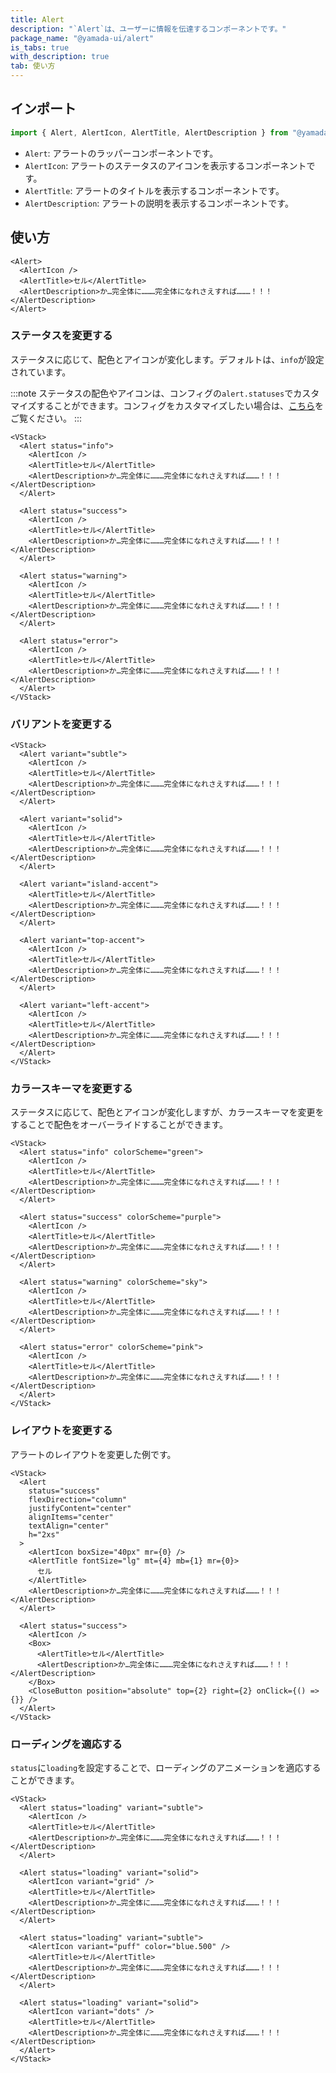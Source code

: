```yaml
---
title: Alert
description: "`Alert`は、ユーザーに情報を伝達するコンポーネントです。"
package_name: "@yamada-ui/alert"
is_tabs: true
with_description: true
tab: 使い方
---
```


## インポート

```ts
import { Alert, AlertIcon, AlertTitle, AlertDescription } from "@yamada-ui/react"
```

- `Alert`: アラートのラッパーコンポーネントです。
- `AlertIcon`: アラートのステータスのアイコンを表示するコンポーネントです。
- `AlertTitle`: アラートのタイトルを表示するコンポーネントです。
- `AlertDescription`: アラートの説明を表示するコンポーネントです。

## 使い方

```tsx
<Alert>
  <AlertIcon />
  <AlertTitle>セル</AlertTitle>
  <AlertDescription>か…完全体に………完全体になれさえすれば………！！！</AlertDescription>
</Alert>
```

### ステータスを変更する

ステータスに応じて、配色とアイコンが変化します。デフォルトは、`info`が設定されています。

:::note
ステータスの配色やアイコンは、コンフィグの`alert.statuses`でカスタマイズすることができます。コンフィグをカスタマイズしたい場合は、[こちら](/styled-system/configure/customize-config)をご覧ください。
:::

```tsx
<VStack>
  <Alert status="info">
    <AlertIcon />
    <AlertTitle>セル</AlertTitle>
    <AlertDescription>か…完全体に………完全体になれさえすれば………！！！</AlertDescription>
  </Alert>

  <Alert status="success">
    <AlertIcon />
    <AlertTitle>セル</AlertTitle>
    <AlertDescription>か…完全体に………完全体になれさえすれば………！！！</AlertDescription>
  </Alert>

  <Alert status="warning">
    <AlertIcon />
    <AlertTitle>セル</AlertTitle>
    <AlertDescription>か…完全体に………完全体になれさえすれば………！！！</AlertDescription>
  </Alert>

  <Alert status="error">
    <AlertIcon />
    <AlertTitle>セル</AlertTitle>
    <AlertDescription>か…完全体に………完全体になれさえすれば………！！！</AlertDescription>
  </Alert>
</VStack>
```

### バリアントを変更する

```tsx
<VStack>
  <Alert variant="subtle">
    <AlertIcon />
    <AlertTitle>セル</AlertTitle>
    <AlertDescription>か…完全体に………完全体になれさえすれば………！！！</AlertDescription>
  </Alert>

  <Alert variant="solid">
    <AlertIcon />
    <AlertTitle>セル</AlertTitle>
    <AlertDescription>か…完全体に………完全体になれさえすれば………！！！</AlertDescription>
  </Alert>

  <Alert variant="island-accent">
    <AlertTitle>セル</AlertTitle>
    <AlertDescription>か…完全体に………完全体になれさえすれば………！！！</AlertDescription>
  </Alert>

  <Alert variant="top-accent">
    <AlertIcon />
    <AlertTitle>セル</AlertTitle>
    <AlertDescription>か…完全体に………完全体になれさえすれば………！！！</AlertDescription>
  </Alert>

  <Alert variant="left-accent">
    <AlertIcon />
    <AlertTitle>セル</AlertTitle>
    <AlertDescription>か…完全体に………完全体になれさえすれば………！！！</AlertDescription>
  </Alert>
</VStack>
```

### カラースキーマを変更する

ステータスに応じて、配色とアイコンが変化しますが、カラースキーマを変更をすることで配色をオーバーライドすることができます。

```tsx
<VStack>
  <Alert status="info" colorScheme="green">
    <AlertIcon />
    <AlertTitle>セル</AlertTitle>
    <AlertDescription>か…完全体に………完全体になれさえすれば………！！！</AlertDescription>
  </Alert>

  <Alert status="success" colorScheme="purple">
    <AlertIcon />
    <AlertTitle>セル</AlertTitle>
    <AlertDescription>か…完全体に………完全体になれさえすれば………！！！</AlertDescription>
  </Alert>

  <Alert status="warning" colorScheme="sky">
    <AlertIcon />
    <AlertTitle>セル</AlertTitle>
    <AlertDescription>か…完全体に………完全体になれさえすれば………！！！</AlertDescription>
  </Alert>

  <Alert status="error" colorScheme="pink">
    <AlertIcon />
    <AlertTitle>セル</AlertTitle>
    <AlertDescription>か…完全体に………完全体になれさえすれば………！！！</AlertDescription>
  </Alert>
</VStack>
```

### レイアウトを変更する

アラートのレイアウトを変更した例です。

```tsx
<VStack>
  <Alert
    status="success"
    flexDirection="column"
    justifyContent="center"
    alignItems="center"
    textAlign="center"
    h="2xs"
  >
    <AlertIcon boxSize="40px" mr={0} />
    <AlertTitle fontSize="lg" mt={4} mb={1} mr={0}>
      セル
    </AlertTitle>
    <AlertDescription>か…完全体に………完全体になれさえすれば………！！！</AlertDescription>
  </Alert>

  <Alert status="success">
    <AlertIcon />
    <Box>
      <AlertTitle>セル</AlertTitle>
      <AlertDescription>か…完全体に………完全体になれさえすれば………！！！</AlertDescription>
    </Box>
    <CloseButton position="absolute" top={2} right={2} onClick={() => {}} />
  </Alert>
</VStack>
```

### ローディングを適応する

`status`に`loading`を設定することで、ローディングのアニメーションを適応することができます。

```tsx
<VStack>
  <Alert status="loading" variant="subtle">
    <AlertIcon />
    <AlertTitle>セル</AlertTitle>
    <AlertDescription>か…完全体に………完全体になれさえすれば………！！！</AlertDescription>
  </Alert>

  <Alert status="loading" variant="solid">
    <AlertIcon variant="grid" />
    <AlertTitle>セル</AlertTitle>
    <AlertDescription>か…完全体に………完全体になれさえすれば………！！！</AlertDescription>
  </Alert>

  <Alert status="loading" variant="subtle">
    <AlertIcon variant="puff" color="blue.500" />
    <AlertTitle>セル</AlertTitle>
    <AlertDescription>か…完全体に………完全体になれさえすれば………！！！</AlertDescription>
  </Alert>

  <Alert status="loading" variant="solid">
    <AlertIcon variant="dots" />
    <AlertTitle>セル</AlertTitle>
    <AlertDescription>か…完全体に………完全体になれさえすれば………！！！</AlertDescription>
  </Alert>
</VStack>
```
